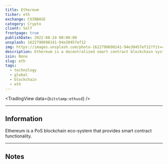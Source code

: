 ```yaml
---
title: Ethereum
ticker: eth
exchange: COINBASE
category: Crypto
client: Self
frontpage: true
publishDate: 2022-08-24 00:00:00
unsplash: 1622790698141-94e30457ef12
img: https://images.unsplash.com/photo-1622790698141-94e30457ef12?fit=crop&w=1400&h=700&q=75
description: Ethereum is a decentralized smart contract blockchain system.
isin: None
slug: eth
tags:
  - technology
  - global
  - blockchain
  - eth
---
```




<MDXJS>

<TradingView data={`bitstamp:ethusd`} />

</MDXJS>

---

<MDXJS>

## Information

Ethereum is a PoS blockchain eco-system that provides smart contract functionality.


</MDXJS>

---

<MDXJS>

## Notes

</MDXJS>
